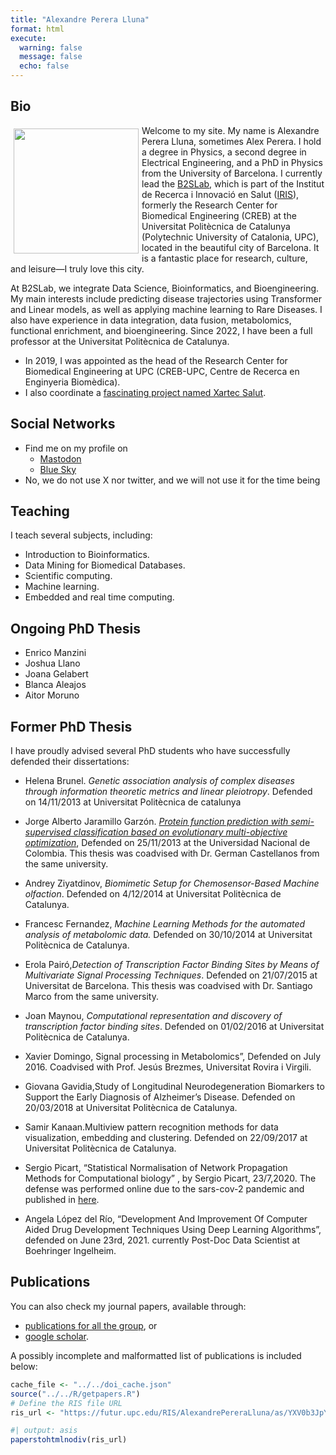 ```yaml
---
title: "Alexandre Perera Lluna"
format: html
execute: 
  warning: false
  message: false
  echo: false
---
```


## Bio

::: img-float
![](images/staff_Alexandre_Perera_LLuna.jpg){style="float: left; margin: 5px; width: 200px;"}
:::

Welcome to my site. My name is Alexandre Perera Lluna, sometimes Alex Perera. I hold a degree in Physics, a second degree in Electrical Engineering, and a PhD in Physics from the University of Barcelona. I currently lead the [B2SLab](https://b2slab.upc.edu/), which is part of the Institut de Recerca i Innovació en Salut ([IRIS](https://iris.upc.edu/)), formerly the Research Center for Biomedical Engineering (CREB) at the Universitat Politècnica de Catalunya (Polytechnic University of Catalonia, UPC), located in the beautiful city of Barcelona. It is a fantastic place for research, culture, and leisure—I truly love this city.

At B2SLab, we integrate Data Science, Bioinformatics, and Bioengineering. My main interests include predicting disease trajectories using Transformer and Linear models, as well as applying machine learning to Rare Diseases. I also have experience in data integration, data fusion, metabolomics, functional enrichment, and bioengineering. Since 2022, I have been a full professor at the Universitat Politècnica de Catalunya.

-   In 2019, I was appointed as the head of the Research Center for Biomedical Engineering at UPC (CREB-UPC, Centre de Recerca en Enginyeria Biomèdica).
-   I also coordinate a [fascinating project named Xartec Salut](https://xartecsalut.com).

## Social Networks

- Find me on my profile on
  - <a href="https://social.iris.upc.edu/@alexperera" rel="me">Mastodon</a>
  - <a href="https://bsky.app/profile/alexperera.social.iris.upc.edu.ap.brid.gy">Blue Sky</a> 
- No, we do not use X nor twitter, and we will not use it for the time being

## Teaching

I teach several subjects, including:

-   Introduction to Bioinformatics.
-   Data Mining for Biomedical Databases.
-   Scientific computing.
-   Machine learning.
-   Embedded and real time computing.

## Ongoing PhD Thesis

-   Enrico Manzini
-   Joshua Llano
-   Joana Gelabert
-   Blanca Aleajos
-   Aitor Moruno

## Former PhD Thesis

I have proudly advised several PhD students who have successfully defended their dissertations:

-   Helena Brunel. *Genetic association analysis of complex diseases through information theoretic metrics and linear pleiotropy*. Defended on 14/11/2013 at Universitat Politècnica de catalunya

-   Jorge Alberto Jaramillo Garzón. [*Protein function prediction with semi-supervised classification based on evolutionary multi-objective optimization*](http://web.archive.org/web/20241104024405/http://b2slab.upc.edu/wp-content/uploads/2014/02/Jorge-Alberto-Jaramillo-PhD.pdf), Defended on 25/11/2013 at the Universidad Nacional de Colombia. This thesis was coadvised with Dr. German Castellanos from the same university.

-   Andrey Ziyatdinov, *Biomimetic Setup for Chemosensor-Based Machine olfaction*. Defended on 4/12/2014 at Universitat Politècnica de Catalunya.

-   Francesc Fernandez, *Machine Learning Methods for the automated analysis of metabolomic data.* Defended on 30/10/2014 at Universitat Politècnica de Catalunya.

-   Erola Pairó,*Detection of Transcription Factor Binding Sites by Means of Multivariate Signal Processing Techniques*. Defended on 21/07/2015 at Universitat de Barcelona. This thesis was coadvised with Dr. Santiago Marco from the same university.

-   Joan Maynou, *Computational representation and discovery of transcription factor binding sites*. Defended on 01/02/2016 at Universitat Politècnica de Catalunya.

-   Xavier Domingo, Signal processing in Metabolomics”, Defended on July 2016. Coadvised with Prof. Jesús Brezmes, Universitat Rovira i Virgili.

-   Giovana Gavidia,Study of Longitudinal Neurodegeneration Biomarkers to Support the Early Diagnosis of Alzheimer’s Disease. Defended on 20/03/2018 at Universitat Politècnica de Catalunya.

-   Samir Kanaan.Multiview pattern recognition methods for data visualization, embedding and clustering. Defended on 22/09/2017 at Universitat Politècnica de Catalunya.

-   Sergio Picart, “Statistical Normalisation of Network Propagation Methods for Computational biology” , by Sergio Picart, 23/7,2020. The defense was performed online due to the sars-cov-2 pandemic and published in [here](http://web.archive.org/web/20241104024405/https://www.youtube.com/watch?v=tIb9aVZa2dM).

-   Angela López del Río, “Development And Improvement Of Computer Aided Drug Development Techniques Using Deep Learning Algorithms”, defended on June 23rd, 2021. currently Post-Doc Data Scientist at Boehringer Ingelheim.

## Publications

You can also check my journal papers, available through:

-   [publications for all the group](http://web.archive.org/web/20241104024405/http://b2slab.upc.edu/publications/ "All group publications"), or
-   [google scholar](http://web.archive.org/web/20241104024405/https://scholar.google.es/citations?hl=ca&user=uWiteHoAAAAJ&view_op=list_works&sortby=pubdate).

A possibly incomplete and malformatted list of publications is included below:

```r
cache_file <- "../../doi_cache.json"
source("../../R/getpapers.R")
# Define the RIS file URL
ris_url <- "https://futur.upc.edu/RIS/AlexandrePereraLluna/as/YXV0b3JpYUFydGljbGVSZXZpc3RhSW5kZXhhZGE=/?locale=en"
```

```r
#| output: asis
paperstohtmlnodiv(ris_url)
```

